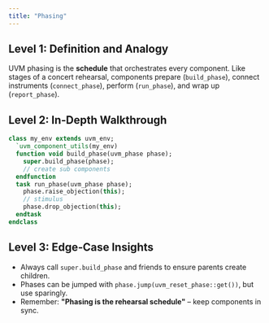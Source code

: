 ```yaml
---
title: "Phasing"
---
```



## Level 1: Definition and Analogy

UVM phasing is the **schedule** that orchestrates every component. Like stages of a concert rehearsal, components prepare (`build_phase`), connect instruments (`connect_phase`), perform (`run_phase`), and wrap up (`report_phase`).

## Level 2: In‑Depth Walkthrough

```systemverilog
class my_env extends uvm_env;
  `uvm_component_utils(my_env)
  function void build_phase(uvm_phase phase);
    super.build_phase(phase);
    // create sub components
  endfunction
  task run_phase(uvm_phase phase);
    phase.raise_objection(this);
    // stimulus
    phase.drop_objection(this);
  endtask
endclass
```

<UvmPhasingDiagram />

## Level 3: Edge‑Case Insights

* Always call `super.build_phase` and friends to ensure parents create children.
* Phases can be jumped with `phase.jump(uvm_reset_phase::get())`, but use sparingly.
* Remember: **"Phasing is the rehearsal schedule"** – keep components in sync.
